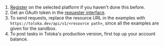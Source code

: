 1. [Register](/docs/guide/access) on the selected platform if you haven't done this before.
1. Get an OAuth token in the [requester interface](https://platform.toloka.ai/requester/profile/integration).
1. To send requests, replace the resource URL in the examples with `https://toloka.dev/api/v1/<resource path>`, since all the examples are given for the sandbox.
1. To post tasks in Toloka's production version, first top up your account balance.
